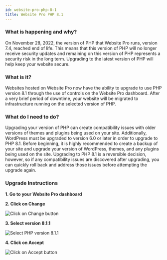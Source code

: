 ```yaml
---
id: website-pro-php-8-1
title: Website Pro PHP 8.1
---
```


### **What is happening and why?**

On November 28, 2022, the version of PHP that Website Pro runs, version 7.4, reached end of life. This means that this version of PHP will no longer receive security updates and remaining on this version of PHP represents a security risk in the long term. Upgrading to the latest version of PHP will help keep your website secure.

### **What is it?**

Websites hosted on Website Pro now have the ability to upgrade to use PHP version 8.1 through the use of controls on the Website Pro dashboard. After a very brief period of downtime, your website will be migrated to infrastructure running on the selected version of PHP.

### **What do I need to do?**

Upgrading your version of PHP can create compatibility issues with older versions of themes and plugins being used on your site. Additionally, WordPress must be upgraded to version 6.0 or later in order to upgrade to PHP 8.1. Before beginning, it is highly recommended to create a backup of your site and upgrade your version of WordPress, themes, and any plugins being used on the site. Upgrading to PHP 8.1 is a reversible decision, however, so if any compatibility issues are discovered after upgrading, you can quickly roll back and address those issues before attempting the upgrade again.

### **Upgrade Instructions**

**1. Go to your Website Pro dashboard**

**2. Click on Change**

![Click on Change button](./img/vendasta-products-website-faqs/php-change-button.png)

**3. Select version 8.1.1**

![Select PHP version 8.1.1](./img/vendasta-products-website-faqs/php-select-version.png)

**4. Click on Accept**

![Click on Accept button](./img/vendasta-products-website-faqs/php-accept-button.png)